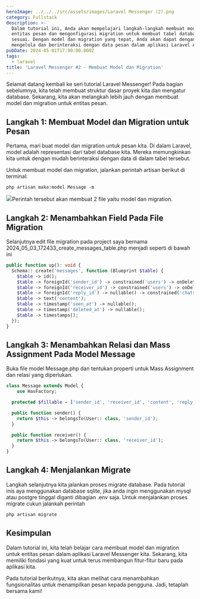 ```yaml
---
heroImage: ../../../src/assets/images/Laravel Messenger (2).png
category: Fullstack
description: >-
  Dalam tutorial ini, Anda akan mempelajari langkah-langkah membuat model untuk
  entitas pesan dan mengonfigurasi migration untuk membuat tabel database yang
  sesuai. Dengan model dan migration yang tepat, Anda akan dapat dengan mudah
  mengelola dan berinteraksi dengan data pesan dalam aplikasi Laravel Anda.
pubDate: 2024-05-01T17:00:00.000Z
tags:
  - laravel
title: 'Laravel Messenger #2 - Membuat Model dan Migration'
---
```


Selamat datang kembali ke seri tutorial Laravel Messenger! Pada bagian sebelumnya, kita telah membuat struktur dasar proyek kita dan mengatur database. Sekarang, kita akan melangkah lebih jauh dengan membuat model dan migration untuk entitas pesan.

## Langkah 1: Membuat Model dan Migration untuk Pesan

Pertama, mari buat model dan migration untuk pesan kita. Di dalam Laravel, model adalah representasi dari tabel database kita. Mereka memungkinkan kita untuk dengan mudah berinteraksi dengan data di dalam tabel tersebut.

Untuk membuat model dan migration, jalankan perintah artisan berikut di terminal:

```shell
php artisan make:model Message -m
```

![](../../../src/assets/images/Screenshot_11.png)Perintah tersebut akan membuat 2 file yaitu model dan migration.

## Langkah 2: Menambahkan Field Pada File Migration

Selanjutnya edit file migration pada project saya bernama 2024\_05\_03\_172433\_create\_messages\_table.php menjadi seperti di bawah ini

```php
public function up(): void {
  Schema:: create('messages', function (Blueprint $table) {
    $table -> id();
    $table -> foreignId('sender_id') -> constrained('users') -> onDelete('cascade');
    $table -> foreignId('receiver_id') -> constrained('users') -> onDelete('cascade');
    $table -> foreignId('reply_id') -> nullable() -> constrained('chats') -> onDelete('cascade');
    $table -> text('content');
    $table -> timestamp('seen_at') -> nullable();
    $table -> timestamp('deleted_at') -> nullable();
    $table -> timestamps();
  });
}
```

## Langkah 3: Menambahkan Relasi dan Mass Assignment Pada Model Message

Buka file model Message.php dan tentukan properti untuk Mass Assignment dan relasi yang diperlukan.

```php
class Message extends Model {
    use HasFactory;

  protected $fillable = ['sender_id', 'receiver_id', 'content', 'reply_id', 'seen_at', 'deleted_at'];

  public function sender() {
    return $this -> belongsTo(User:: class, 'sender_id');
  }

  public function receiver() {
    return $this -> belongsTo(User:: class, 'receiver_id');
  }
}
```

## Langkah 4: Menjalankan Migrate

Langkah selanjutnya kita jalankan proses migrate database. Pada tutorial inis aya menggunakan database sqlite, jika anda ingin menggunakan mysql atau postgre tinggal diganti dibagian .env saja. Untuk menjalankan proses migrate cukun jalankah perintah

```php
php artisan migrate
```

## Kesimpulan

Dalam tutorial ini, kita telah belajar cara membuat model dan migration untuk entitas pesan dalam aplikasi Laravel Messenger kita. Sekarang, kita memiliki fondasi yang kuat untuk terus membangun fitur-fitur baru pada aplikasi kita.

Pada tutorial berikutnya, kita akan melihat cara menambahkan fungsionalitas untuk menampilkan pesan kepada pengguna. Jadi, tetaplah bersama kami!
